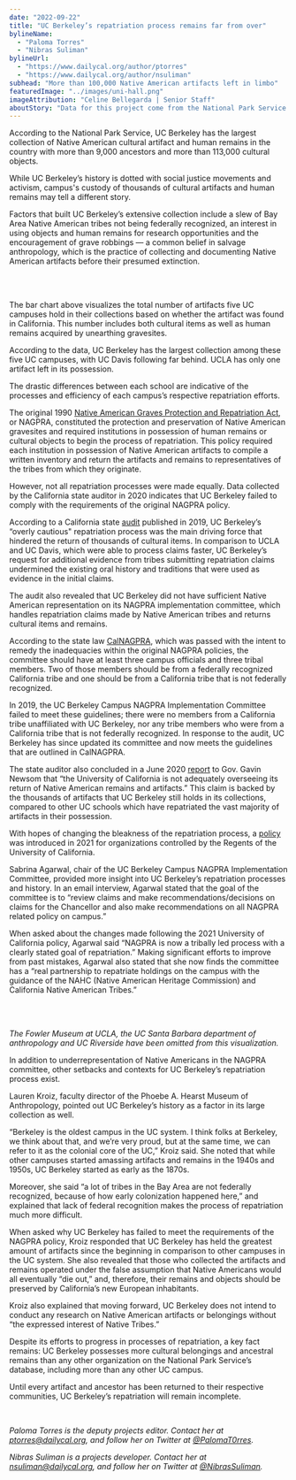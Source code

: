 ```yaml
---
date: "2022-09-22"
title: "UC Berkeley’s repatriation process remains far from over"
bylineName:
  - "Paloma Torres"
  - "Nibras Suliman"
bylineUrl:
  - "https://www.dailycal.org/author/ptorres"
  - "https://www.dailycal.org/author/nsuliman"
subhead: "More than 100,000 Native American artifacts left in limbo"
featuredImage: "../images/uni-hall.png"
imageAttribution: "Celine Bellegarda | Senior Staff"
aboutStory: "Data for this project come from the National Park Service. Museums and federal agencies with collections subject to the Native American Graves Protection and Repatriation Act must submit inventories of human remains and objects."
---
```


According to the National Park Service, UC Berkeley has the largest collection of Native American cultural artifact and human remains in the country with more than 9,000 ancestors and more than 113,000 cultural objects.

While UC Berkeley’s history is dotted with social justice movements and activism, campus's custody of thousands of cultural artifacts and human remains may tell a different story.

Factors that built UC Berkeley’s extensive collection include a slew of Bay Area Native American tribes not being federally recognized, an interest in using objects and human remains for research opportunities and the encouragement of grave robbings — a common belief in salvage anthropology, which is the practice of collecting and documenting Native American artifacts before their presumed extinction.

<br />

<ArtifactsBarChart />

<br />

The bar chart above visualizes the total number of artifacts five UC campuses hold in their collections based on whether the artifact was found in California. This number includes both cultural items as well as human remains acquired by unearthing gravesites.

According to the data, UC Berkeley has the largest collection among these five UC campuses, with UC Davis following far behind. UCLA has only one artifact left in its possession.

The drastic differences between each school are indicative of the processes and efficiency of each campus’s respective repatriation efforts.

The original 1990 <a href="https://www.nps.gov/subjects/nagpra/index.htm" target="_blank">Native American Graves Protection and Repatriation Act</a>, or NAGPRA, constituted the protection and preservation of Native American gravesites and required institutions in possession of human remains or cultural objects to begin the process of repatriation. This policy required each institution in possession of Native American artifacts to compile a written inventory and return the artifacts and remains to representatives of the tribes from which they originate.

However, not all repatriation processes were made equally. Data collected by the California state auditor in 2020 indicates that UC Berkeley failed to comply with the requirements of the original NAGPRA policy.

According to a California state <a href="http://auditor.ca.gov/reports/2019-047/auditresults.html" target="_blank">audit</a> published in 2019, UC Berkeley’s “overly cautious" repatriation process was the main driving force that hindered the return of thousands of cultural items. In comparison to UCLA and UC Davis, which were able to process claims faster, UC Berkeley’s request for additional evidence from tribes submitting repatriation claims undermined the existing oral history and traditions that were used as evidence in the initial claims.

The audit also revealed that UC Berkeley did not have sufficient Native American representation on its NAGPRA implementation committee, which handles repatriation claims made by Native American tribes and returns cultural items and remains.

According to the state law <a href="https://nahc.ca.gov/calnagpra/" target="_blank">CalNAGPRA</a>, which was passed with the intent to remedy the inadequacies within the original NAGPRA policies, the committee should have at least three campus officials and three tribal members. Two of those members should be from a federally recognized California tribe and one should be from a California tribe that is not federally recognized.

In 2019, the UC Berkeley Campus NAGPRA Implementation Committee failed to meet these guidelines; there were no members from a California tribe unaffiliated with UC Berkeley, nor any tribe members who were from a California tribe that is not federally recognized. In response to the audit, UC Berkeley has since updated its committee and now meets the guidelines that are outlined in CalNAGPRA.

The state auditor also concluded in a June 2020 <a href="https://www.auditor.ca.gov/pdfs/reports/2019-047.pdf" target="_blank">report</a> to Gov. Gavin Newsom that “the University of California is not adequately overseeing its return of Native American remains and artifacts.” This claim is backed by the thousands of artifacts that UC Berkeley still holds in its collections, compared to other UC schools which have repatriated the vast majority of artifacts in their possession.

With hopes of changing the bleakness of the repatriation process, a <a href="https://nahc.ca.gov/wp-content/uploads/2021/12/Final-UC-NAGPRA-Policy.pdf" target="_blank">policy</a> was introduced in 2021 for organizations controlled by the Regents of the University of California.

Sabrina Agarwal, chair of the UC Berkeley Campus NAGPRA Implementation Committee, provided more insight into UC Berkeley’s repatriation processes and history. In an email interview, Agarwal stated that the goal of the committee is to “review claims and make recommendations/decisions on claims for the Chancellor and also make recommendations on all NAGPRA related policy on campus.”

When asked about the changes made following the 2021 University of California policy, Agarwal said “NAGPRA is now a tribally led process with a clearly stated goal of repatriation.” Making significant efforts to improve from past mistakes, Agarwal also stated that she now finds the committee has a “real partnership to repatriate holdings on the campus with the guidance of the NAHC (Native American Heritage Commission) and California Native American Tribes.”

<br />

<ArtifactsPieChart />

<br />

_The Fowler Museum at UCLA, the UC Santa Barbara department of anthropology and_
_UC Riverside have been omitted from this visualization._

In addition to underrepresentation of Native Americans in the NAGPRA committee, other setbacks and contexts for UC Berkeley’s repatriation process exist.

Lauren Kroiz, faculty director of the Phoebe A. Hearst Museum of Anthropology, pointed out UC Berkeley’s history as a factor in its large collection as well.

“Berkeley is the oldest campus in the UC system. I think folks at Berkeley, we think about that, and we’re very proud, but at the same time, we can refer to it as the colonial core of the UC,” Kroiz said. She noted that while other campuses started amassing artifacts and remains in the 1940s and 1950s, UC Berkeley started as early as the 1870s.

Moreover, she said “a lot of tribes in the Bay Area are not federally recognized, because of how early colonization happened here,” and explained that lack of federal recognition makes the process of repatriation much more difficult.

When asked why UC Berkeley has failed to meet the requirements of the NAGPRA policy, Kroiz responded that UC Berkeley has held the greatest amount of artifacts since the beginning in comparison to other campuses in the UC system. She also revealed that those who collected the artifacts and remains operated under the false assumption that Native Americans would all eventually “die out,” and, therefore, their remains and objects should be preserved by California’s new European inhabitants.

Kroiz also explained that moving forward, UC Berkeley does not intend to conduct any research on Native American artifacts or belongings without “the expressed interest of Native Tribes.”

Despite its efforts to progress in processes of repatriation, a key fact remains: UC Berkeley possesses more cultural belongings and ancestral remains than any other organization on the National Park Service’s database, including more than any other UC campus.

Until every artifact and ancestor has been returned to their respective communities, UC Berkeley’s repatriation will remain incomplete.

<br />

_Paloma Torres is the deputy projects editor. Contact her at [ptorres@dailycal.org](mailto:ptorres@dailycal.org), and follow her on Twitter at <a href="https://twitter.com/PalomaT0rres" target="_blank">@PalomaT0rres</a>._

_Nibras Suliman is a projects developer. Contact her at [nsuliman@dailycal.org](mailto:nsuliman@dailycal.org), and follow her on Twitter at <a href="https://twitter.com/NibrasSuliman" target="_blank">@NibrasSuliman</a>._

